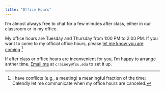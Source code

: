 ```yaml
---
title: "Office Hours"
---
```


I'm almost always free to chat for a few minutes after class, either in our classroom or in my office.

My office hours are Tuesday and Thursday from 1:00 PM to 2:00 PM. If you want to come to my official office hours, please [let me know you are coming](https://calendly.com/carlislerainey/30-minute-meeting).^[I have conflicts (e.g., a meeting) a meaningful fraction of the time; Calendly let me communicate when my office hours are canceled.]

If after class or office hours are inconvenient for you, I'm happy to arrange anther time. [Email me](mailto:crainey@fsu.edu) at `crainey@fsu.edu` to set it up.
